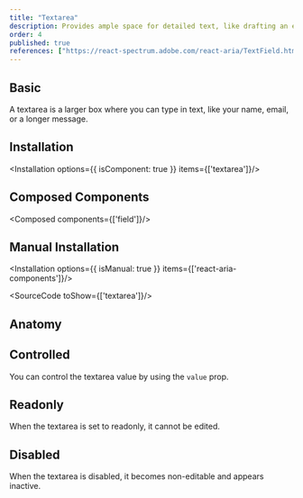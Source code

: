 ```yaml
---
title: "Textarea"
description: Provides ample space for detailed text, like drafting an email, allowing you to elaborate on thoughts and present comprehensive information easily.
order: 4
published: true
references: ["https://react-spectrum.adobe.com/react-aria/TextField.html#textarea-1"]
---
```


## Basic

A textarea is a larger box where you can type in text, like your name, email, or a longer message.
<How minW72 toUse="forms/textarea-demo" />

## Installation
<Installation options={{ isComponent: true }} items={['textarea']}/>

## Composed Components
<Composed components={['field']}/>

## Manual Installation
<Installation options={{ isManual: true }} items={['react-aria-components']}/>

<SourceCode toShow={['textarea']}/>

## Anatomy
<Anatomy show='textarea-anatomy'/>

## Controlled
You can control the textarea value by using the `value` prop.
<How minW72 toUse="forms/textarea-controlled-demo" />

## Readonly
When the textarea is set to readonly, it cannot be edited.
<How minW72 toUse="forms/textarea-readonly-demo" />

## Disabled
When the textarea is disabled, it becomes non-editable and appears inactive.
<How minW72 toUse="forms/textarea-disabled-demo" />
